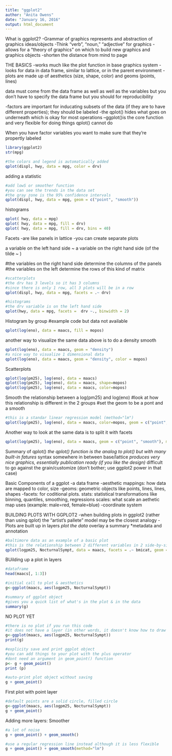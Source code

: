 ```yaml
---
title: "ggplot2"
author: "Anita Owens"
date: "January 16, 2016"
output: html_document
---
```

What is ggplot2?
-Grammar of graphics represents and abstraction of graphics ideas/objects
-Think "verb", "noun," "adjective" for graphics
-allows for a "theory of graphics" on which to build new graphics and graphics objects
-shorten the distance from mind to page

THE BASICS
-works much like the plot function in base graphics system 
-looks for data in data frame, similar to lattice, or in the parent environment
-plots are made up of aesthetics (size, shape, color) and geoms (points, lines)

data must come from the data frame as well as well as the variables but you don't have to specify the data frame but you should for reproducibility

-factors are important for inducating subsets of the data (if they are to have different properties); they should be labeled
-the qplot() hides what goes on underneath which is okay for most operations
--ggplot()is the core function and very flexible for doing things qplot() cannot do

When you have factor variables you want to make sure that they're propertly labeled

```r
library(ggplot2)
str(mpg)

#the colors and legend is automatically added
qplot(displ, hwy, data = mpg, color = drv)

```
adding a statistic
```r
#add lowS or smoother function
#you can see the trends in the data set
#the gray zone is the 95% confidence intervals
qplot(displ, hwy, data = mpg, geom = c("point", "smooth"))
```
histograms
```r
qplot( hwy, data = mpg)
qplot( hwy, data = mpg, fill = drv)
qplot( hwy, data = mpg, fill = drv, bins = 40)
```
Facets
-are like panels in lattice
-you can create separate plots

a variable on the left hand side ~ a variable on the right hand side (of the tilde ~ )

#the variables on the right hand side determine the columns of the panels
#the variables on the left determine the rows of this kind of matrix
```r
#scatterplots
#the drv has 3 levels so it has 3 columns
#since there is only 1 row, all 3 plots will be in a row
qplot(displ, hwy, data = mpg, facets = .~ drv)

#histograms
#the drv variable is on the left hand side
qplot(hwy, data = mpg, facets =  drv ~., binwidth = 2)
```
Histogram by group
#example code but data not available
```r
qplot(log(eno), data = maacs, fill = mopos)
```
another way to visualize the same data above is to do a density smooth
```r
qplot(log(eno), data = maacs, geom = "density")
#a nice way to visualize 1 dimensional data
qplot(log(eno), data = maacs, geom = "density", color = mopos)
```
Scatterplots
```r
qplot(log(pm25), log(eno), data = maacs)
qplot(log(pm25), log(eno), data = maacs, shape=mopos)
qplot(log(pm25), log(eno), data = maacs, color=mopos)
```
Smooth the relationship between a log(pm25) and log(eno)
#look at how this relationship is different in the 2 groups
#set the geom to be a pont and a smooth

```r
#this is a standar linear regression model (method="lm")
qplot(log(pm25), log(eno), data = maacs, color=mopos, geom = c("point", "smooth"), method="lm")
```
Another way to look at the same data is to split it with facets
```r
qplot(log(pm25), log(eno), data = maacs, geom = c("point", "smooth"), method="lm", facets = ,~mopos)
```
Summary of qplot()
*the qplot() function is the analog to plot() but with many built-in fatures
*syntax somewhere in between base/lattice
*produces very nice graphics, essentially publication ready (if you like the design)
*difficult to go against the grain/customize (don't bother; use ggplot2 power in that case)

Basic Components of a ggplot
-a data frame
-aesthetic mappings: how data are mapped to color, size
-geoms: geometric objects like points, lines, lines, shapes
-facets: for coditional plots.
stats: statistical transformations like binning, quantiles, smoothing, regressions
scales: what scale an aethetic map uses (example: male=red, female=blue)
-coordinate system

BUILDING PLOTS WITH GGPLOT2
-when building plots in ggplot2 (rather than using qplot) the "artist's pallete" model may be the closest analogy
-Plots are built up in layers
 *plot the data
 *overlay a summary
 *metadata and annotation
 
```r
#baltimore data as an example of a basic plot
#this is the relationship between 2 different variables in 2 side-by-side plots
qplot(logpm25, NocturnalSympt, data = maacs, facets = .~ bmicat, geom = c("point", "smooth"), method="lm")
```
BUilding up a plot in layers
```r
#dataframe
head(maacs[, 1:3])

#initial call to plot & aesthetics
g<-ggplot(maacs, aes(logpm25, NocturnalSympt))

#summary of ggplot object
#gives you a quick list of what's in the plot & in the data
summary(g)
```
NO PLOT YET

```r
#there is no plot if you run this code
#it does not have a layer (in other words, it doesn't know how to draw it yet)
g<-ggplot(maacs, aes(logpm25, NocturnalSympt))
print(g)

#explicity save and print ggplot object
#you can add things to your plot with the plus operator
#dont need an argument in geom_point() function
p<- g + geom_point()
print (p)

#auto-print plot object without saving
g + geom_point()
```
First plot with point layer
```r
#default points are a solid circle, filled circle
g<-ggplot(maacs, aes(logpm25, NocturnalSympt))
g + geom_point()
```
Adding more layers: Smoother
```r
#a lot of noise
g + geom_point() + geom_smooth()

#use a regular regression line instead although it is less flexible
g + geom_point() + geom_smooth(method="lm")
```

